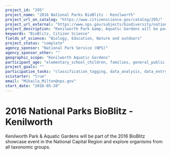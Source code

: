 ```yaml
---
project_id: "295"
project_name: "2016 National Parks BioBlitz - Kenilworth"
project_url_on_catalog: "https://www.citizenscience.gov/catalog/295/"
project_url_external: "https://www.nps.gov/subjects/biodiversity/national-parks-bioblitz.htm"
project_description: "Kenilworth Park &amp; Aquatic Gardens will be part of the 2016 BioBlitz showcase event in the National Capital Region and explore organisms from all taxonomic groups."
keywords: "BioBlitz, Citizen Science"
fields_of_science: "Biology, Education, Nature and outdoors"
project_status: "complete"
agency_sponsor: "National Park Service (NPS)"
agency_sponsor_other: ""
geographic_scope: "Kenilworth Aquatic Gardens"
participant_age: "elementary_school_children, families, general_public, middle_school_children, targeted_group, teens"
project_goals: ""
participation_tasks: "classification_tagging, data_analysis, data_entry, finding_entities, identification, learning, observation, site_selection_description, specimen_sample_collection"
scistarter: "true"
email: "Mikaila_Milton@nps.gov"
start_date: "2016-05-20"
---
```


# 2016 National Parks BioBlitz - Kenilworth

Kenilworth Park &amp; Aquatic Gardens will be part of the 2016 BioBlitz showcase event in the National Capital Region and explore organisms from all taxonomic groups.
